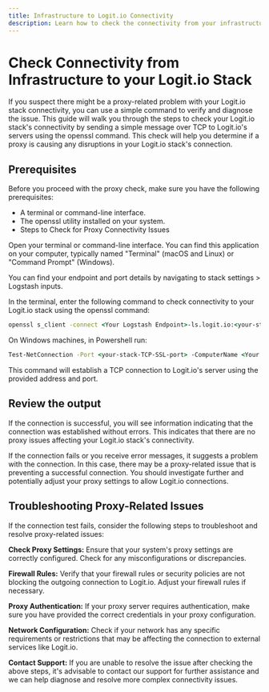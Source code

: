 ```yaml
---
title: Infrastructure to Logit.io Connectivity
description: Learn how to check the connectivity from your infrastructure to your Logit.io stack and diagnose connectivity issues
---
```


# Check Connectivity from Infrastructure to your Logit.io Stack

If you suspect there might be a proxy-related problem with your Logit.io 
stack connectivity, you can use a simple command to verify and diagnose 
the issue. This guide will walk you through the steps to check your Logit.io 
stack's connectivity by sending a simple message over TCP to Logit.io's 
servers using the openssl command. This check will help you determine if a 
proxy is causing any disruptions in your Logit.io stack's connection.

## Prerequisites

Before you proceed with the proxy check, make sure you have the following prerequisites:

- A terminal or command-line interface.
- The openssl utility installed on your system.
- Steps to Check for Proxy Connectivity Issues

Open your terminal or command-line interface. You can find this application 
on your computer, typically named "Terminal" (macOS and Linux) or "Command Prompt" (Windows).

<Callout type="info">
  You can find your endpoint and port details by navigating to stack settings > Logstash inputs.
</Callout>

In the terminal, enter the following command to check connectivity 
to your Logit.io stack using the openssl command:

```cmd copy
openssl s_client -connect <Your Logstash Endpoint>-ls.logit.io:<your-stack-TCP-SSL-port>
```

On Windows machines, in Powershell run:

```cmd copy
Test-NetConnection -Port <your-stack-TCP-SSL-port> -ComputerName <Your Logstash Endpoint>-ls.logit.io -InformationLevel Detailed
```

This command will establish a TCP connection to Logit.io's server using the provided address and port.

## Review the output

If the connection is successful, you will see information indicating 
that the connection was established without errors. This indicates 
that there are no proxy issues affecting your Logit.io stack's connectivity.

If the connection fails or you receive error messages, it suggests 
a problem with the connection. In this case, there may be a proxy-related 
issue that is preventing a successful connection. You should investigate 
further and potentially adjust your proxy settings to allow Logit.io connections.

## Troubleshooting Proxy-Related Issues

If the connection test fails, consider the following steps 
to troubleshoot and resolve proxy-related issues:

**Check Proxy Settings:** Ensure that your system's proxy settings are correctly configured. Check for any misconfigurations or discrepancies.

**Firewall Rules:** Verify that your firewall rules or security policies are not blocking the outgoing connection to Logit.io. Adjust your firewall rules if necessary.

**Proxy Authentication:** If your proxy server requires authentication, make sure you have provided the correct credentials in your proxy configuration.

**Network Configuration:** Check if your network has any specific requirements or restrictions that may be affecting the connection to external services like Logit.io.

**Contact Support:** If you are unable to resolve the issue after checking the above steps, it's advisable to contact our support for further assistance and we can help diagnose and resolve more complex connectivity issues.